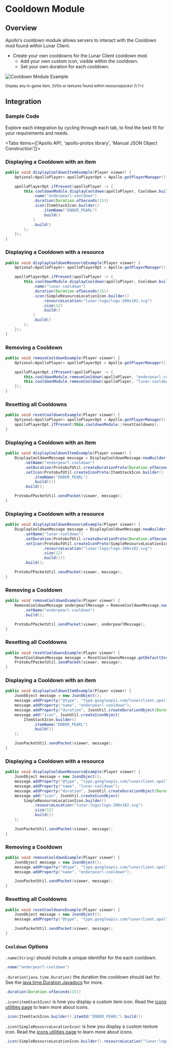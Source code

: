 
# Cooldown Module

## Overview

Apollo's cooldown module allows servers to interact with the Cooldown mod found within Lunar Client.

- Create your own cooldowns for the Lunar Client cooldown mod.
  - Add your own custom icon, visible within the cooldown.
  - Set your own duration for each cooldown.

![Cooldown Module Example](https://i.imgur.com/EPPNIQw.png#center)

<div style={{ textAlign: "center" }}>
    <small>Display any in-game item, SVGs or textures found within resourcepacks! (1.7+)</small>
</div>

## Integration

### Sample Code
Explore each integration by cycling through each tab, to find the best fit for your requirements and needs.

<Tabs items={['Apollo API', 'apollo-protos library', 'Manual JSON Object Construction']}>

<Tab>

### Displaying a Cooldown with an item

```java
public void displayCooldownItemExample(Player viewer) {
    Optional<ApolloPlayer> apolloPlayerOpt = Apollo.getPlayerManager().getPlayer(viewer.getUniqueId());

    apolloPlayerOpt.ifPresent(apolloPlayer -> {
        this.cooldownModule.displayCooldown(apolloPlayer, Cooldown.builder()
            .name("enderpearl-cooldown")
            .duration(Duration.ofSeconds(15))
            .icon(ItemStackIcon.builder()
                .itemName("ENDER_PEARL")
                .build()
            )
            .build()
        );
    });
}
```

### Displaying a Cooldown with a resource

```java
public void displayCooldownResourceExample(Player viewer) {
    Optional<ApolloPlayer> apolloPlayerOpt = Apollo.getPlayerManager().getPlayer(viewer.getUniqueId());

    apolloPlayerOpt.ifPresent(apolloPlayer -> {
        this.cooldownModule.displayCooldown(apolloPlayer, Cooldown.builder()
            .name("lunar-cooldown")
            .duration(Duration.ofSeconds(15))
            .icon(SimpleResourceLocationIcon.builder()
                .resourceLocation("lunar:logo/logo-200x182.svg")
                .size(12)
                .build()
            )
            .build()
        );
    });
}
```

### Removing a Cooldown

```java
public void removeCooldownExample(Player viewer) {
    Optional<ApolloPlayer> apolloPlayerOpt = Apollo.getPlayerManager().getPlayer(viewer.getUniqueId());

    apolloPlayerOpt.ifPresent(apolloPlayer -> {
        this.cooldownModule.removeCooldown(apolloPlayer, "enderpearl-cooldown");
        this.cooldownModule.removeCooldown(apolloPlayer, "lunar-cooldown");
    });
}
```

### Resetting all Cooldowns

```java
public void resetCooldownsExample(Player viewer) {
    Optional<ApolloPlayer> apolloPlayerOpt = Apollo.getPlayerManager().getPlayer(viewer.getUniqueId());
    apolloPlayerOpt.ifPresent(this.cooldownModule::resetCooldowns);
}
```

</Tab>

<Tab>

### Displaying a Cooldown with an item

```java
public void displayCooldownItemExample(Player viewer) {
    DisplayCooldownMessage message = DisplayCooldownMessage.newBuilder()
        .setName("enderpearl-cooldown")
        .setDuration(ProtobufUtil.createDurationProto(Duration.ofSeconds(15)))
        .setIcon(ProtobufUtil.createIconProto(ItemStackIcon.builder()
            .itemName("ENDER_PEARL")
            .build()))
        .build();

    ProtobufPacketUtil.sendPacket(viewer, message);
}
```

### Displaying a Cooldown with a resource

```java
public void displayCooldownResourceExample(Player viewer) {
    DisplayCooldownMessage message = DisplayCooldownMessage.newBuilder()
        .setName("lunar-cooldown")
        .setDuration(ProtobufUtil.createDurationProto(Duration.ofSeconds(15)))
        .setIcon(ProtobufUtil.createIconProto(SimpleResourceLocationIcon.builder()
                .resourceLocation("lunar:logo/logo-200x182.svg")
                .size(12)
                .build()))
        .build();

    ProtobufPacketUtil.sendPacket(viewer, message);
}
```

### Removing a Cooldown

```java
public void removeCooldownExample(Player viewer) {
    RemoveCooldownMessage enderpearlMessage = RemoveCooldownMessage.newBuilder()
        .setName("enderpearl-cooldown")
        .build();

    ProtobufPacketUtil.sendPacket(viewer, enderpearlMessage);
}
```

### Resetting all Cooldowns

```java
public void resetCooldownsExample(Player viewer) {
    ResetCooldownsMessage message = ResetCooldownsMessage.getDefaultInstance();
    ProtobufPacketUtil.sendPacket(viewer, message);
}
```

</Tab>

<Tab>

### Displaying a Cooldown with an item

```java
public void displayCooldownItemExample(Player viewer) {
    JsonObject message = new JsonObject();
    message.addProperty("@type", "type.googleapis.com/lunarclient.apollo.cooldown.v1.DisplayCooldownMessage");
    message.addProperty("name", "enderpearl-cooldown");
    message.addProperty("duration", JsonUtil.createDurationObject(Duration.ofSeconds(15)));
    message.add("icon", JsonUtil.createIconObject(
        ItemStackIcon.builder()
            .itemName("ENDER_PEARL")
            .build())
    );

    JsonPacketUtil.sendPacket(viewer, message);
}
```

### Displaying a Cooldown with a resource

```java
public void displayCooldownResourceExample(Player viewer) {
    JsonObject message = new JsonObject();
    message.addProperty("@type", "type.googleapis.com/lunarclient.apollo.cooldown.v1.DisplayCooldownMessage");
    message.addProperty("name", "lunar-cooldown");
    message.addProperty("duration", JsonUtil.createDurationObject(Duration.ofSeconds(15)));
    message.add("icon", JsonUtil.createIconObject(
        SimpleResourceLocationIcon.builder()
            .resourceLocation("lunar:logo/logo-200x182.svg")
            .size(12)
            .build())
    );

    JsonPacketUtil.sendPacket(viewer, message);
}
```

### Removing a Cooldown

```java
public void removeCooldownExample(Player viewer) {
    JsonObject message = new JsonObject();
    message.addProperty("@type", "type.googleapis.com/lunarclient.apollo.cooldown.v1.RemoveCooldownMessage");
    message.addProperty("name", "enderpearl-cooldown");

    JsonPacketUtil.sendPacket(viewer, message);
}
```

### Resetting all Cooldowns

```java
public void resetCooldownsExample(Player viewer) {
    JsonObject message = new JsonObject();
    message.addProperty("@type", "type.googleapis.com/lunarclient.apollo.cooldown.v1.ResetCooldownsMessage");

    JsonPacketUtil.sendPacket(viewer, message);
}
```

</Tab>

</Tabs>

### `Cooldown` Options

`.name(String)` should include a unique identifier for the each cooldown.
```java
.name("enderpearl-cooldown")
```

`.duration(java.time.Duration)` the duration the cooldown should last for. See the [java.time.Duration Javadocs](https://docs.oracle.com/javase/8/docs/api/java/time/Duration.html) for more.
```java
.duration(Duration.ofSeconds(15))
```

`.icon(itemStackIcon)` is how you display a custom item icon. Read the [icons utilities page](/apollo/developers/utilities/icons) to learn more about icons.
```java
.icon(ItemStackIcon.builder().itemId("ENDER_PEARL").build())
```

`.icon(SimpleResourceLocationIcon)` is how you display a custom texture icon. Read the [icons utilities page](/apollo/developers/utilities/icons) to learn more about icons.
```java
.icon(SimpleResourceLocationIcon.builder().resourceLocation("lunar:logo/logo-200x182.svg").size(12).build())
```
